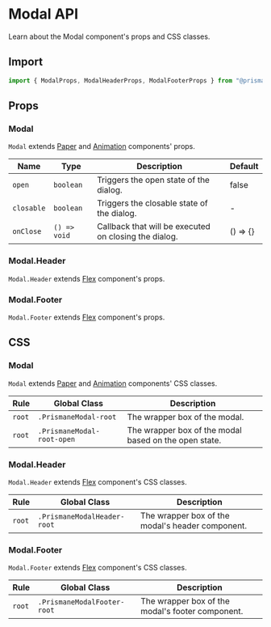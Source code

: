 # Modal API

Learn about the Modal component's props and CSS classes.

## Import

```js
import { ModalProps, ModalHeaderProps, ModalFooterProps } from "@prismane/core";
```

## Props

### Modal

`Modal` extends [Paper](/docs/components-api/paper-api) and [Animation](/docs/components-api/animation-api) components' props.

| Name       | Type         | Description                                           | Default  |
| ---------- | ------------ | ----------------------------------------------------- | -------- |
| `open`     | `boolean`    | Triggers the open state of the dialog.                | false    |
| `closable` | `boolean`    | Triggers the closable state of the dialog.            | -        |
| `onClose`  | `() => void` | Callback that will be executed on closing the dialog. | () => {} |

### Modal.Header

`Modal.Header` extends [Flex](/docs/components-api/flex-api) component's props.

### Modal.Footer

`Modal.Footer` extends [Flex](/docs/components-api/flex-api) component's props.

## CSS

### Modal

`Modal` extends [Paper](/docs/components-api/paper-api) and [Animation](/docs/components-api/animation-api) components' CSS classes.

| Rule   | Global Class               | Description                                           |
| ------ | -------------------------- | ----------------------------------------------------- |
| `root` | `.PrismaneModal-root`      | The wrapper box of the modal.                         |
| `root` | `.PrismaneModal-root-open` | The wrapper box of the modal based on the open state. |

### Modal.Header

`Modal.Header` extends [Flex](/docs/components-api/flex-api) component's CSS classes.

| Rule   | Global Class                | Description                                      |
| ------ | --------------------------- | ------------------------------------------------ |
| `root` | `.PrismaneModalHeader-root` | The wrapper box of the modal's header component. |

### Modal.Footer

`Modal.Footer` extends [Flex](/docs/components-api/flex-api) component's CSS classes.

| Rule   | Global Class                | Description                                      |
| ------ | --------------------------- | ------------------------------------------------ |
| `root` | `.PrismaneModalFooter-root` | The wrapper box of the modal's footer component. |
